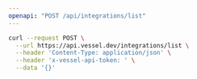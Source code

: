 ```yaml
---
openapi: "POST /api/integrations/list"
---
```


<RequestExample>

```bash Request
curl --request POST \
  --url https://api.vessel.dev/integrations/list \
  --header 'Content-Type: application/json' \
  --header 'x-vessel-api-token: ' \
  --data '{}'
```

</RequestExample>
